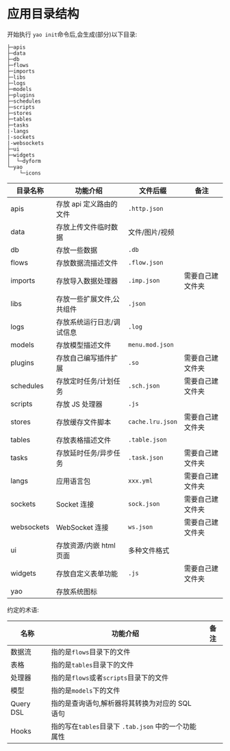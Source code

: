 # 应用目录结构

开始执行 `yao init`命令后,会生成(部分)以下目录:

```
├─apis
├─data
├─db
├─flows
├─imports
├─libs
├─logs
├─models
├─plugins
├─schedules
├─scripts
├─stores
├─tables
├─tasks
|-langs
|-sockets
|-websockets
├─ui
├─widgets
│  └─dyform
└─yao
    └─icons

```

| 目录名称   | 功能介绍                  | 文件后缀         | 备注             |
| ---------- | ------------------------- | ---------------- | ---------------- |
| apis       | 存放 api 定义路由的文件   | `.http.json`     |                  |
| data       | 存放上传文件临时数据      | 文件/图片/视频   |                  |
| db         | 存放一些数据              | `.db`            |                  |
| flows      | 存放数据流描述文件        | `.flow.json`     |                  |
| imports    | 存放导入数据处理器        | `.imp.json`      | 需要自己建文件夹 |
| libs       | 存放一些扩展文件,公共组件 | `.json`          |                  |
| logs       | 存放系统运行日志/调试信息 | `.log`           |                  |
| models     | 存放模型描述文件          | `menu.mod.json`  |                  |
| plugins    | 存放自己编写插件扩展      | `.so`            | 需要自己建文件夹 |
| schedules  | 存放定时任务/计划任务     | `.sch.json`      | 需要自己建文件夹 |
| scripts    | 存放 JS 处理器            | `.js`            |                  |
| stores     | 存放缓存文件脚本          | `cache.lru.json` | 需要自己建文件夹 |
| tables     | 存放表格描述文件          | `.table.json`    |                  |
| tasks      | 存放延时任务/异步任务     | `.task.json`     | 需要自己建文件夹 |
| langs      | 应用语言包                | `xxx.yml`        | 需要自己建文件夹 |
| sockets    | Socket 连接               | `sock.json`      | 需要自己建文件夹 |
| websockets | WebSocket 连接            | `ws.json`        | 需要自己建文件夹 |
| ui         | 存放资源/内嵌 html 页面   | 多种文件格式     |                  |
| widgets    | 存放自定义表单功能        | `.js`            | 需要自己建文件夹 |
| yao        | 存放系统图标              |                  |                  |

约定的术语:

| 名称      | 功能介绍                                            | 备注 |
| --------- | --------------------------------------------------- | ---- |
| 数据流    | 指的是`flows`目录下的文件                           |      |
| 表格      | 指的是`tables`目录下的文件                          |      |
| 处理器    | 指的是`flows`或者`scripts`目录下的文件              |      |
| 模型      | 指的是`models`下的文件                              |      |
| Query DSL | 指的是查询语句,解析器将其转换为对应的 SQL 语句      |      |
| Hooks     | 指的写在`tables`目录下 `.tab.json` 中的一个功能属性 |      |

<Div style={{ display: "flex", justifyContent: "space-between" }}>
  <Link type="prev" title="YAO命令" link="基础/YAO命令"></Link>
  <Link type="next" title="创建数据模型" link="基础/创建数据模型"></Link>
</Div>
